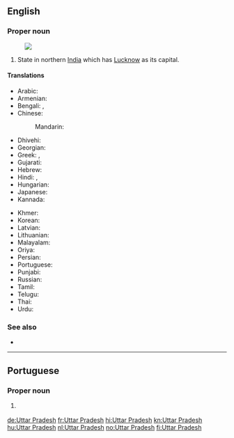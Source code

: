 ==English==
{{wikipedia}}

===Proper noun===
{{en-proper noun|head=[[Uttar]] [[Pradesh]]}}
[[Image:Uttar Pradesh in India (disputed hatched).svg|thumb|]]

# State in northern [[India]] which has [[Lucknow]] as its capital.

====Translations====
{{trans-top|state}}
* Arabic: {{t|ar|أتر برديش|m|tr=ʾuttar bradīš}}
* Armenian: {{t|hy|Ուտտար Պրադեշ|tr=Uttar Pradeš}}
* Bengali: {{t|bn|উত্তরপ্রদেশ|sc=Beng|tr=uttarpradēś}}, {{t|bn|উত্তর প্রদেশ|sc=Beng|tr=uttar pradēś}}
* Chinese:
*: Mandarin: {{t+|cmn|北方邦|tr=Běifāng bāng|sc=Hani}}
* Dhivehi: {{t|dv|އުއްތަރު ޕްރަދޭޝް|sc=Thaa|tr=‘u‘taru pradēš}}
* Georgian: {{t|ka|უტარ-პრადეში|sc=Geor}}
* Greek: {{t|el|Ούταρ Πραντές|sc=Grek|tr=Oútar Pradés}}, {{t|el|Ούτταρ Πραντές|sc=Grek|tr=Oúttar Pradés}}
* Gujarati: {{t|gu|ઉત્તર પ્રદેશ|sc=Gujr|tr=uttar pradēś}}
* Hebrew: {{t|he|אוטר פראדש}}
* Hindi: {{t+|hi|उत्तर प्रदेश|tr=uttar pradeś}}, {{qualifier|abbreviation}} {{t|hi|उ॰ प्र॰|sc=Deva}}
* Hungarian: {{t|hu|Uttar Prades}}
* Japanese: {{t|ja|ウッタル・プラデーシュ|tr=Uttaru Puradēshu}}
* Kannada: {{t|kn|ಉತ್ತರ ಪ್ರದೇಶ|sc=Knda|tr=uttara pradēśa}}
{{trans-mid}}
* Khmer: {{t|km|ឧត្តរប្រទេឝ|sc=Khmr|tr=uttara prɑtɛɛsh}}
* Korean: {{t|ko|우타르프라데시|tr=Utareupeuradesi|sc=Hang}}
* Latvian: {{t|lv|Utarpradēša}}
* Lithuanian: {{t|lt|Utar Pradešas}}
* Malayalam: {{t|ml|ഉത്തർ‌പ്രദേശ്|sc=Mlym|tr=uttarpradēś}}
* Oriya: {{t|or|ଉତ୍ତର ପ୍ରଦେଶ|sc=Orya|tr=uttar pradēś}}
* Persian: {{t|fa|اوتار پرادش}}
* Portuguese: {{t|pt|Uttar Pradesh}}
* Punjabi: {{t|pa|ਉੱਤਰ ਪ੍ਰਦੇਸ਼|sc=Guru|tr=utar pradēś}}
* Russian: {{t|ru|Уттар-Прадеш|m|tr=Uttár-Pradɛ́š}}
* Tamil: {{t|ta|உத்தரப் பிரதேசம்|sc=Taml|tr=uttarap piratēcam}}
* Telugu: {{t+|te|ఉత్తర ప్రదేశ్|sc=Telu|tr=uttara pradēś}}
* Thai: {{t|th|รัฐอุตตรประเทศ|tr=rát uttòróbpràtâyt}}
* Urdu: {{t|ur|اتر پردیش|tr=uttar pradeś}}
{{trans-bottom}}

===See also===
* {{list:states of India/en}}

----

==Portuguese==

===Proper noun===
{{pt-proper noun|m}}

# {{l|en|Uttar Pradesh}} {{gloss|state of northern India}}

[[de:Uttar Pradesh]]
[[fr:Uttar Pradesh]]
[[hi:Uttar Pradesh]]
[[kn:Uttar Pradesh]]
[[hu:Uttar Pradesh]]
[[nl:Uttar Pradesh]]
[[no:Uttar Pradesh]]
[[fi:Uttar Pradesh]]